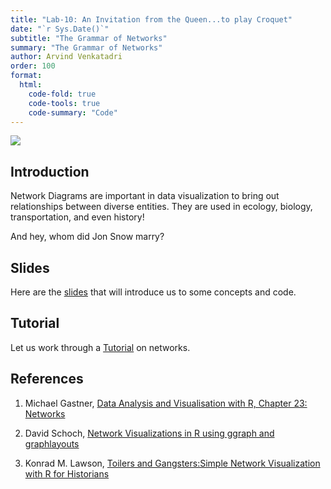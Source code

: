 ```yaml
---
title: "Lab-10: An Invitation from the Queen...to play Croquet"
date: "`r Sys.Date()`"
subtitle: "The Grammar of Networks"
summary: "The Grammar of Networks"
author: Arvind Venkatadri
order: 100
format: 
  html: 
    code-fold: true
    code-tools: true
    code-summary: "Code"
---
```


![](featured.jpg)

## Introduction

Network Diagrams are important in data visualization to bring out
relationships between diverse entities. They are used in ecology,
biology, transportation, and even history!

And hey, whom did Jon Snow marry?

## Slides

Here are the [slides](Slides/07-Grammar-of-Networks.qmd) that will
introduce us to some concepts and code.

## Tutorial

Let us work through a [Tutorial](Tutorial/07-Grammar-of-Networks.qmd) on
networks.

## References

1.  Michael Gastner, [Data Analysis and Visualisation with R, Chapter
    23:
    Networks](https://michaelgastner.com/DAVisR2021/chap-networks.html)

2.  David Schoch, [Network Visualizations in R using ggraph and
    graphlayouts](http://mr.schochastics.net/netVizR.html)

3.  Konrad M. Lawson, [Toilers and Gangsters:Simple Network
    Visualization with R for
    Historians](https://kmlawson.github.io/dh-tutorials/network.html)
